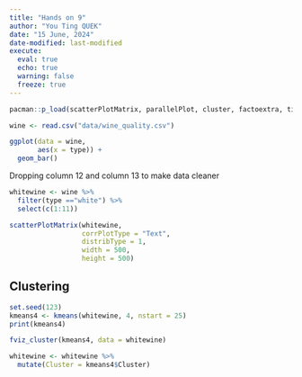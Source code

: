 ```yaml
---
title: "Hands on 9"
author: "You Ting QUEK"
date: "15 June, 2024"
date-modified: last-modified
execute: 
  eval: true
  echo: true
  warning: false
  freeze: true
---
```


```r
pacman::p_load(scatterPlotMatrix, parallelPlot, cluster, factoextra, tidyverse)
```

```r
wine <- read.csv("data/wine_quality.csv")
```

```r
ggplot(data = wine,
       aes(x = type)) +
  geom_bar()
```

Dropping column 12 and column 13 to make data cleaner

```r
whitewine <- wine %>%
  filter(type =="white") %>%
  select(c(1:11))
```

```r
scatterPlotMatrix(whitewine,
                  corrPlotType = "Text",
                  distribType = 1,
                  width = 500,
                  height = 500)
```

## Clustering

```r
set.seed(123)
kmeans4 <- kmeans(whitewine, 4, nstart = 25)
print(kmeans4)
```

```r
fviz_cluster(kmeans4, data = whitewine)
```

```r
whitewine <- whitewine %>%
  mutate(Cluster = kmeans4$Cluster)
```
